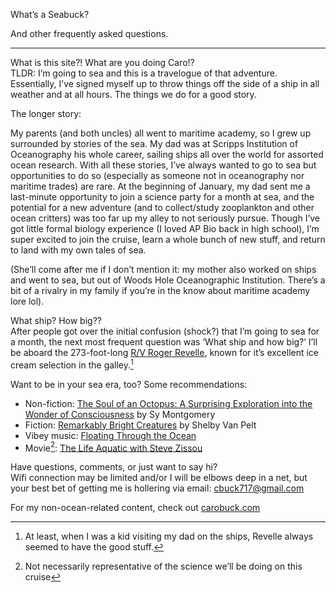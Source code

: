 [What's a Seabuck?]{.headers}

[And other frequently asked questions.]{.subheaders}

----

::: {.div .bodyfont}
[What is this site?! What are you doing Caro!?]{.subheaders} </br>
TLDR: I'm going to sea and this is a travelogue of that adventure. Essentially, I've signed myself up to throw things off the side of a ship in all weather and at all hours. The things we do for a good story.

The longer story: 

My parents (and both uncles) all went to maritime academy, so I grew up surrounded by stories of the sea. My dad was at Scripps Institution of Oceanography his whole career, sailing ships all over the world for assorted ocean research. With all these stories, I've always wanted to go to sea but opportunities to do so (especially as someone not in oceanography nor maritime trades) are rare. At the beginning of January, my dad sent me a last-minute opportunity to join a science party for a month at sea, and the potential for a new adventure (and to collect/study zooplankton and other ocean critters) was too far up my alley to not seriously pursue. Though I've got little formal biology experience (I loved AP Bio back in high school), I'm super excited to join the cruise, learn a whole bunch of new stuff, and return to land with my own tales of sea.

(She'll come after me if I don't mention it: my mother also worked on ships and went to sea, but out of Woods Hole Oceanographic Institution. There's a bit of a rivalry in my family if you're in the know about maritime academy lore lol).

[What ship? How big??]{.subheaders}</br>
After people got over the initial confusion (shock?) that I'm going to sea for a month, the next most frequent question was 'What ship and how big?' I'll be aboard the 273-foot-long [R/V Roger Revelle](https://scripps.ucsd.edu/ships/revelle), known for it's excellent ice cream selection in the galley.^[At least, when I was a kid visiting my dad on the ships, Revelle always seemed to have the good stuff.]

[Want to be in your sea era, too? Some recommendations:]{.subheaders}</br>

- Non-fiction: [The Soul of an Octopus: A Surprising Exploration into the Wonder of Consciousness](https://symontgomery.com/soul-of-an-octopus/) by Sy Montgomery
- Fiction: [Remarkably Bright Creatures](https://shelbyvanpelt.com/books/remarkably-bright-creatures/) by Shelby Van Pelt
- Vibey music: [Floating Through the Ocean](https://open.spotify.com/playlist/03I8uTEchgqt1h2o653nW9?si=5173e652563b472c)
- Movie^[Not necessarily representative of the science we'll be doing on this cruise]: [The Life Aquatic with Steve Zissou](https://www.imdb.com/title/tt0362270/)

[Have questions, comments, or just want to say hi?]{.subheaders}</br>
Wifi connection may be limited and/or I will be elbows deep in a net, but your best bet of getting me is hollering via email: [cbuck717@gmail.com](mailto:cbuck717@gmail.com)

For my non-ocean-related content, check out [carobuck.com](https://carobuck.com/)

:::

